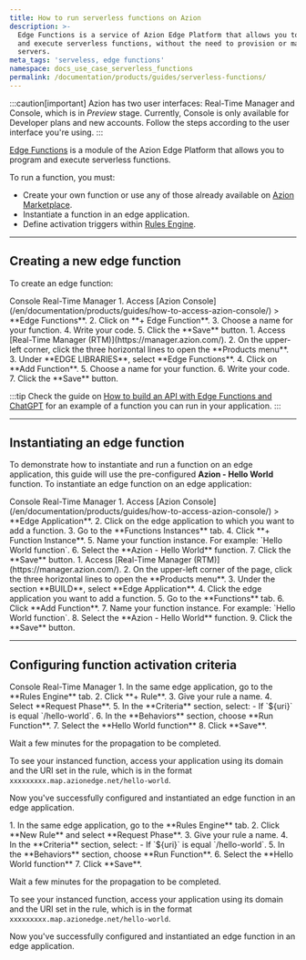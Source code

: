 ```yaml
---
title: How to run serverless functions on Azion
description: >-
  Edge Functions is a service of Azion Edge Platform that allows you to program
  and execute serverless functions, without the need to provision or manage
  servers.
meta_tags: 'serveless, edge functions'
namespace: docs_use_case_serverless_functions
permalink: /documentation/products/guides/serverless-functions/
---
```


:::caution[important]
Azion has two user interfaces: Real-Time Manager and Console, which is in *Preview* stage. Currently, Console is only available for Developer plans and new accounts. Follow the steps according to the user interface you're using.
:::

[Edge Functions](/en/documentation/products/build/edge-application/edge-functions/) is a module of the Azion Edge Platform that allows you to program and execute serverless functions.

<LinkButton link="/en/documentation/products/build/edge-application/edge-functions-instances/" label="Go to Edge Functions for Edge Application reference" severity="secondary" />

To run a function, you must:

- Create your own function or use any of those already available on [Azion Marketplace](https://console.azion.com/marketplace).
- Instantiate a function in an edge application.
- Define activation triggers within [Rules Engine](/en/documentation/products/build/edge-application/rules-engine/).

---

## Creating a new edge function

To create an edge function:

<Tabs client:visible>
    <Fragment slot="tab.console">Console</Fragment>
    <Fragment slot="tab.rtm">Real-Time Manager</Fragment>

<Fragment slot="panel.console">
1. Access [Azion Console](/en/documentation/products/guides/how-to-access-azion-console/) > **Edge Functions**.
2. Click on **+ Edge Function**.
3. Choose a name for your function.
4. Write your code.
5. Click the **Save** button.
</Fragment>

<Fragment slot="panel.rtm">
1. Access [Real-Time Manager (RTM)](https://manager.azion.com/).
2. On the upper-left corner, click the three horizontal lines to open the **Products menu**.
3. Under **EDGE LIBRARIES**, select **Edge Functions**.
4. Click on **Add Function**.
5. Choose a name for your function.
6. Write your code.
7. Click the **Save** button.
</Fragment>

</Tabs>

:::tip
Check the guide on [How to build an API with Edge Functions and ChatGPT](/en/documentation/products/guides/edge-functions/api-builder/) for an example of a function you can run in your application. 
:::

---

## Instantiating an edge function

To demonstrate how to instantiate and run a function on an edge application, this guide will use the pre-configured **Azion - Hello World** function. To instantiate an edge function on an edge application:

<Tabs client:visible>
    <Fragment slot="tab.console">Console</Fragment>
    <Fragment slot="tab.rtm">Real-Time Manager</Fragment>

<Fragment slot="panel.console">
1. Access [Azion Console](/en/documentation/products/guides/how-to-access-azion-console/) > **Edge Application**.
2. Click on the edge application to which you want to add a function.
3. Go to the **Functions Instances** tab.
4. Click **+ Function Instance**.
5. Name your function instance. For example: `Hello World function`.
6. Select the **Azion - Hello World** function.
7. Click the **Save** button.
</Fragment>

<Fragment slot="panel.rtm">
1. Access [Real-Time Manager (RTM)](https://manager.azion.com/).
2. On the upper-left corner of the page, click the three horizontal lines to open the **Products menu**.
3. Under the section **BUILD**, select **Edge Application**.
4. Click the edge application you want to add a function.
5. Go to the **Functions** tab.
6. Click **Add Function**.
7. Name your function instance. For example: `Hello World function`.
8. Select the **Azion - Hello World** function.
9. Click the **Save** button.
</Fragment>

</Tabs>

---

## Configuring function activation criteria

<Tabs client:visible>
    <Fragment slot="tab.console">Console</Fragment>
    <Fragment slot="tab.rtm">Real-Time Manager</Fragment>

<Fragment slot="panel.console">
1. In the same edge application, go to the **Rules Engine** tab.
2. Click **+ Rule**.
3. Give your rule a name.
4. Select **Request Phase**.
5. In the **Criteria** section, select:
    - If `${uri}` is equal `/hello-world`.
6. In the **Behaviors** section, choose **Run Function**.
7. Select the **Hello World function**
8. Click **Save**. 

Wait a few minutes for the propagation to be completed. 

To see your instanced function, access your application using its domain and the URI set in the rule, which is in the format `xxxxxxxxx.map.azionedge.net/hello-world`.

Now you've successfully configured and instantiated an edge function in an edge application.
</Fragment>

<Fragment slot="panel.rtm">
1. In the same edge application, go to the **Rules Engine** tab.
2. Click **New Rule** and select **Request Phase**.
3. Give your rule a name.
4. In the **Criteria** section, select:
    - If `${uri}` is equal `/hello-world`.
5. In the **Behaviors** section, choose **Run Function**.
6. Select the **Hello World function**
7. Click **Save**. 

Wait a few minutes for the propagation to be completed. 

To see your instanced function, access your application using its domain and the URI set in the rule, which is in the format `xxxxxxxxx.map.azionedge.net/hello-world`.

Now you've successfully configured and instantiated an edge function in an edge application.
</Fragment>

</Tabs>


